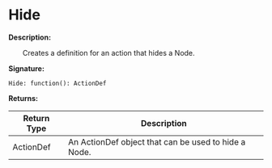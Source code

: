 # Hide

**Description:**

&emsp;&emsp;Creates a definition for an action that hides a Node.

**Signature:**
```tl
Hide: function(): ActionDef
```

**Returns:**

| Return Type | Description |
| --- | --- |
| ActionDef | An ActionDef object that can be used to hide a Node. |